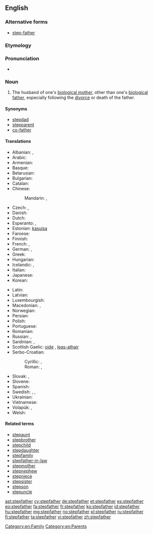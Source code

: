 ==English==

===Alternative forms===
* [[step-father]]

===Etymology===
{{prefix|step|father}}

===Pronunciation===
* {{hyphenation|step|fa|ther}}

===Noun===
{{en-noun}}

# The husband of one's [[biological mother]], other than one's [[biological father]], especially following the [[divorce]] or death of the father.

====Synonyms====
* [[stepdad]]
* [[stepparent]]
* [[co-father]]

====Translations====
{{trans-top|husband of one's biological mother, other than one's biological father}}
* Albanian: {{t-|sq|vitërk}}, {{t-|sq|njerk}}
* Arabic: {{t-|ar|زوج الأم|m|tr=zawj al-ʾumm|sc=Arab}}
* Armenian: {{t-|hy|խորթ հայր|tr=xort' hayr}}
* Basque: {{t+|eu|aitaorde|xs=Basque}}
* Belarusian: {{t-|be|айчым|m|tr=ajčým|sc=Cyrl}}
* Bulgarian: {{t-|bg|втори баща|m|tr=vtóri baštá|sc=Cyrl}}
* Catalan: {{t-|ca|padrastre|m}}
* Chinese:
*: Mandarin: {{t|cmn|繼父|sc=Hani}}, {{t|cmn|继父|tr=jìfù|sc=Hani}}
* Czech: {{t-|cs|nevlastní otec|m}}, {{t+|cs|otčím|m}}
* Danish: {{t-|da|stedfar|c}}
* Dutch: {{t+|nl|stiefvader|m}}
* Esperanto: {{t-|eo|vicpatro|xs=Esperanto}}, {{qualifier|sometimes}} {{t-|eo|duonpatro|xs=Esperanto}}
* Estonian: [[kasuisa]]
* Faroese: {{t-|fo|stjúkfaðir|m}}
* Finnish: {{t+|fi|isäpuoli}}
* French: {{t+|fr|beau-père|m}}, {{t+|fr|parâtre}}
* German: {{t+|de|Stiefvater|m}}, {{qualifier|gender-neutral}} {{t-|de|Stiefelternteil|m|n}}
* Greek: {{t+|el|πατριός|m|tr=patriós}}
* Hungarian: {{t+|hu|mostohaapa}}
* Icelandic: {{t-|is|stjúpfaðir|m}}, {{t-|is|stjúpi|m}}
* Italian: {{t-|it|patrigno|m}}
* Japanese: {{t-|ja|継父|tr=けいふ, keifu, ままちち, mama-chichi}}
* Korean: {{t-|ko|계부|tr=gyebu|sc=Kore}}
{{trans-mid}}
* Latin: {{t-|la|vitricus|m}}
* Latvian: {{t-|lv|patēvs|m}}
* Luxembourgish: {{t-|lb|Stéifpapp}}
* Macedonian: {{t-|mk|очув|m|tr=óčuv}},  {{t-|mk|потатко|m|tr=pótatko}}
* Norwegian: {{t-|no|stefar|m}}
* Persian: {{t+|fa|ناپدری|tr=nâpedari|sc=fa-Arab}}
* Polish: {{t+|pl|ojczym|m}}
* Portuguese: {{t+|pt|padrasto|m}}
* Romanian: {{t-|ro|tată vitreg|m}}
* Russian: {{t+|ru|отчим|m|tr=ótčim|sc=Cyrl}}, {{t-|ru|приёмный отец|m|tr=prijómnyj otéc|sc=Cyrl}}
* Sardinian: {{t-|sc|bídrigu}}, {{t-|sc|bítricu}}
* Scottish Gaelic: [[oide]] {{m}}, [[leas-athair]] {{m}}
* Serbo-Croatian:
*: Cyrillic: {{t-|sh|очух|m|alt=о̏чӯх|sc=Cyrl|xs=Serbo-Croatian}}, {{t-|sh|поочим|m}}
*: Roman: {{t-|sh|očuh|m|alt=ȍčūh|xs=Serbo-Croatian}}, {{t-|sh|poočim|m}}
* Slovak: {{t-|sk|nevlastný otec|m}}, {{t-|sk|otčim|m}}
* Slovene: {{t+|sl|očim|m}}
* Spanish: {{t+|es|padrastro|m}}
* Swedish: {{t-|sv|styvfar|c}}, {{t-|sv|styvfader|c}}, {{qualifier|modern slang}} {{t+|sv|plastpappa|c}}
* Ukrainian: {{t-|uk|вітчим|m|tr=vítčim|sc=Cyrl}}
* Vietnamese: {{t-|vi|bố dượng}}
* Volapük: {{qualifier|♂♀}} {{t-|vo|lupal}}, {{qualifier|♂}} {{t-|vo|hilupal}}
* Welsh: {{t+|cy|llysdad|m}}
{{trans-bottom}}

====Related terms====
* [[stepaunt]]
* [[stepbrother]]
* [[stepchild]]
* [[stepdaughter]]
* [[stepfamily]]
* [[stepfather-in-law]]
* [[stepmother]]
* [[stepnephew]]
* [[stepniece]]
* [[stepsister]]
* [[stepson]]
* [[stepuncle]]

[[Category:en:Family]]
[[Category:en:Parents]]

[[ast:stepfather]]
[[cy:stepfather]]
[[de:stepfather]]
[[et:stepfather]]
[[es:stepfather]]
[[eo:stepfather]]
[[fa:stepfather]]
[[fr:stepfather]]
[[ko:stepfather]]
[[id:stepfather]]
[[hu:stepfather]]
[[mg:stepfather]]
[[no:stepfather]]
[[pl:stepfather]]
[[ru:stepfather]]
[[fi:stepfather]]
[[ta:stepfather]]
[[vi:stepfather]]
[[zh:stepfather]]